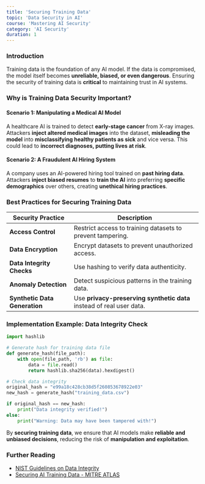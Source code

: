 ```yaml
---
title: 'Securing Training Data'
topic: 'Data Security in AI'
course: 'Mastering AI Security'
category: 'AI Security'
duration: 1
---
```


### Introduction

Training data is the foundation of any AI model. If the data is compromised, the model itself becomes **unreliable, biased, or even dangerous**. Ensuring the security of training data is **critical** to maintaining trust in AI systems.

### Why is Training Data Security Important?

#### **Scenario 1: Manipulating a Medical AI Model**

A healthcare AI is trained to detect **early-stage cancer** from X-ray images. Attackers **inject altered medical images** into the dataset, **misleading the model** into **misclassifying healthy patients as sick** and vice versa. This could lead to **incorrect diagnoses, putting lives at risk**.

#### **Scenario 2: A Fraudulent AI Hiring System**

A company uses an AI-powered hiring tool trained on **past hiring data**. Attackers **inject biased resumes** to **train the AI** into preferring **specific demographics** over others, creating **unethical hiring practices**.

### Best Practices for Securing Training Data

| Security Practice             | Description                                                          |
| ----------------------------- | -------------------------------------------------------------------- |
| **Access Control**            | Restrict access to training datasets to prevent tampering.           |
| **Data Encryption**           | Encrypt datasets to prevent unauthorized access.                     |
| **Data Integrity Checks**     | Use hashing to verify data authenticity.                             |
| **Anomaly Detection**         | Detect suspicious patterns in the training data.                     |
| **Synthetic Data Generation** | Use **privacy-preserving synthetic data** instead of real user data. |

### Implementation Example: Data Integrity Check

```python
import hashlib

# Generate hash for training data file
def generate_hash(file_path):
    with open(file_path, 'rb') as file:
        data = file.read()
        return hashlib.sha256(data).hexdigest()

# Check data integrity
original_hash = "e99a18c428cb38d5f260853678922e03"
new_hash = generate_hash("training_data.csv")

if original_hash == new_hash:
    print("Data integrity verified!")
else:
    print("Warning: Data may have been tampered with!")
```

By **securing training data**, we ensure that AI models make **reliable and unbiased decisions**, reducing the risk of **manipulation and exploitation**.

### Further Reading

- [NIST Guidelines on Data Integrity](https://www.nist.gov/)
- [Securing AI Training Data - MITRE ATLAS](https://atlas.mitre.org/)
